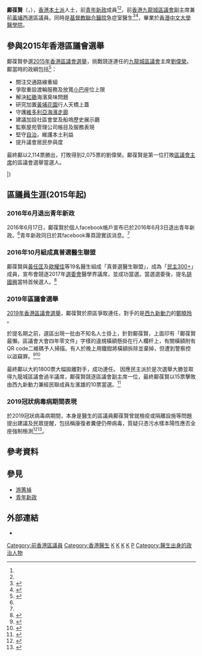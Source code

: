 {{Infobox_officeholder
| honorific-prefix = [[醫生|Dr.]]
| name = 鄺葆賢
|native_name= Kwong Po-yin
| honorific-suffix = [[醫生|醫生]]
| image name = FEBRUARY 17 2019 鄺葆賢.jpg
| image caption = 
| office = [[九龍城區議會|九龍城區議會]]副主席
| term_start = 2020年1月9日
| term_end = 2021年7月7日
| chairman = [[蕭亮聲|蕭亮聲]]
| predecessor = [[左匯雄|左匯雄]]
| successor =   [[何顯明|何顯明]]
| office1 = [[九龍城區議會|九龍城區議會]]議員
| term_start1 = 2016年1月1日
| term_end1 = 2021年7月7日
| predecessor1 = [[劉偉榮|劉偉榮]]
| successor1 = (懸空)
| constituency1 = [[黃埔西|黃埔西]]
| date of birth = {{bda|1986|5|29}}
| place of birth = {{HKG-1959}} 
| nationality = {{CHN-HKG}}
| occupation = 醫生
| party = 獨立<small>（2016年－）</small><br/> {{YOU}}<small>（2015年－2016年）</small><ref name="fb鄺退出">{{cite web |author=Kwong Po Yin (鄺葆賢) |title=【退出】 |url=https://www.facebook.com/apokwong/posts/10154326360403307 |publisher=Facebook |date=2016-06-17 |accessdate= |language= |archive-date=2017-03-29 |archive-url=https://web.archive.org/web/20170329060223/https://www.facebook.com/apokwong/posts/10154326360403307 |dead-url=no }}</ref><ref name="fb青政帖">{{cite web |author=青年新政 - Youngspiration |title=九龍城區議員(黃埔西)鄺葆賢醫生已於本月三日退出青年新政...... |url=https://www.facebook.com/youngspiration/posts/1023175327774102 |publisher=Facebook |date=2016-06-17 |accessdate= |language= |archive-date=2020-12-10 |archive-url=https://web.archive.org/web/20201210120446/https://www.facebook.com/youngspiration/posts/1023175327774102/ |dead-url=no }}</ref>
| religion = 
| educate = 
:* [[中華基督教會銘賢書院|中華基督教會銘賢書院]]<ref>{{cite web |url=https://www.edb.gov.hk/attachment/tc/public-admin/related-bodies-schemes/edu-schemes-fund/cyc/merit_award/purple_badge_0405.pdf |title=公益少年團團員獎勵計劃（2004-2005 年度） 高級章（紫章／粉紫章） |last= |first= |date=2005 |website= |publisher=香港教育局 |access-date=2019-09-14 |quote= |archive-date=2019-10-20 |archive-url=https://web.archive.org/web/20191020020150/https://www.edb.gov.hk/attachment/tc/public-admin/related-bodies-schemes/edu-schemes-fund/cyc/merit_award/purple_badge_0405.pdf |dead-url=no }}</ref>
:* [[香港中文大學|香港中文大學]][[內外全科醫學士|內外全科醫學士]]
}}
'''鄺葆賢'''（{{lang-en|Kwong Po-yin}}，{{bd|1986年|5月29日|catIdx=Kwong鄺}}），[[香港|香港]][[本土派_(香港)|本土派]]人士，前[[青年新政|青年新政]]成員<ref name="fb鄺退出"/><ref name="fb青政帖"/>，前[[香港|香港]][[九龍城區議會|九龍城區議會]]副主席兼前[[黃埔西|黃埔西]]選區議員。同時是[[基督教聯合醫院|基督教聯合醫院]]急症室醫生<ref>{{Cite news |url=http://news.rthk.hk/rthk/ch/component/k2/1225767-20151125.htm |title=當選黃埔西區議員鄺葆賢期望多做公民參與活動 |date=2015-11-25 |work=香港電台 |accessdate=2017-06-13 |archive-date=2018-06-30 |archive-url=https://web.archive.org/web/20180630024938/http://news.rthk.hk/rthk/ch/component/k2/1225767-20151125.htm |dead-url=no }}</ref><ref>{{Cite news |url=http://hk.apple.nextmedia.com/news/art/20160618/19659263 |title=鄺葆賢退出青年新政 |date=2016-06-18 |work=蘋果日報 |accessdate=2017-06-13 |archive-date=2017-09-29 |archive-url=https://web.archive.org/web/20170929013509/http://hk.apple.nextmedia.com/news/art/20160618/19659263 |dead-url=no }}</ref>，畢業於[[香港中文大學醫學院|香港中文大學醫學院]]。

== 參與2015年香港區議會選舉 ==
鄺葆賢參選[[2015年香港區議會選舉|2015年香港區議會選舉]]，挑戰競逐連任的[[九龍城區議會|九龍城區議會]]主席[[劉偉榮|劉偉榮]]。鄺當時的政綱包括<ref>{{cite news|author=|title=區議會選舉 2015 - 鄺葆賢|url=http://hk.apple.nextmedia.com/dc2015/candidate/G19/%E9%84%BA%E8%91%86%E8%B3%A2|newspaper=蘋果日報|others=|publisher=|date=2015|accessdate=|language=|archive-date=2017-08-06|archive-url=https://web.archive.org/web/20170806082653/http://hk.apple.nextmedia.com/dc2015/candidate/G19/%E9%84%BA%E8%91%86%E8%B3%A2|dead-url=no}}</ref>：

*關注交通路線重組
* 爭取重設渡輪服務及放寬[[香港小型巴士|小巴]]座位上限
* 解決[[紅磡|紅磡]]海濱臭味問題
* 研究加置[[黃埔花園|黃埔花園]]行人天橋上蓋
* 守護[[維多利亞港|維多利亞海濱走廊]]
* 建議加設社區會堂及船塢歷史展示廳
* 監察屋苑管理公司帳目及服務表現
* 堅守[[自治|自治]]，維護本土利益
* 提升議會居民參與度

最終鄺以2,114票勝出，打敗得到2,075票的劉偉榮。鄺葆賢是第一位打敗[[區議會主席|區議會主席]]的區議會選舉當選人。

{{VoteData2}}
{{VoteCity
|數目=2
|選區=[[黃埔西|黃埔西]]
|編號=1
|政黨=[[青年新政|青年新政]]
|候選人=鄺葆賢
|票數=2114 (50.47%)
|當選=yes
}}
{{VoteCan
|編號=2
|政黨=[[西九新動力|西九新動力]]
|候選人=[[劉偉榮|劉偉榮]]
|票數=2075 (49.53%)
}}
|}

== 區議員生涯(2015年起) ==

=== 2016年6月退出青年新政 ===
2016年6月17日，鄺葆賢於個人facebook帳戶宣布已於2016年6月3日退出青年新政。<ref name="fb鄺退出"/>青年新政同日於其facebook專頁證實該消息。<ref name="fb青政帖"/>

=== 2016年10月組成真普選醫生聯盟 ===
鄺葆賢與[[黃任匡|黃任匡]]及[[歐耀佳|歐耀佳]]等19名醫生組成「真普選醫生聯盟」，成為「[[民主300+|民主300+]]」成員，宣布會競逐2017年[[選舉委員會_(香港)|選委會]]醫學界議席，並成功當選。當選選委後，提名[[胡國興|胡國興]]當特首候選人。<ref>{{Cite web |url=https://hk.news.appledaily.com/local/realtime/article/20170228/56364115 |title=《蘋果日報》胡國興179張名單全面睇 |accessdate=2018-01-14 |archive-date=2018-01-14 |archive-url=https://web.archive.org/web/20180114073648/https://hk.news.appledaily.com/local/realtime/article/20170228/56364115 |dead-url=no }}</ref>

===2019年區議會選舉===
[[2019年香港區議會選舉|2019年香港區議會選舉]]，鄺葆賢於原區爭取連任，對手的是[[西九新動力|西九新動力]]的[[鄭曉玲|鄭曉玲]] 。

於提名期之前，選區出現一批由不知名人士掛上，針對鄺葆賢，上面印有「鄺葆賢最懶，區議會大會四年零文件」字樣的違規橫額懸掛在行人欄杆上，有關橫額附有QR code二維碼予人掃描。有人於晚上用鐵鉗將橫額拆除並棄掉，但遭到警察控以盜竊罪。<ref>{{Cite web|title=【抗暴之戰】仗義拆除抹黑鄺葆賢橫額 維修員被控盜竊今判守行為|url=https://hk.news.appledaily.com/local/realtime/article/20200113/60479058|accessdate=2020-01-14|work=Apple Daily 蘋果日報|archive-date=2020-01-14|archive-url=https://web.archive.org/web/20200114095440/https://hk.news.appledaily.com/local/realtime/article/20200113/60479058|dead-url=no}}</ref><ref>{{Cite web|title=涉拆除針對區議員鄺葆賢橫額 22歲青年被控盜竊准保釋 (12:35) - 20190909 - 港聞|url=https://news.mingpao.com/ins/%e6%b8%af%e8%81%9e/article/20190909/s00001/1568002259215/%e6%b6%89%e6%8b%86%e9%99%a4%e9%87%9d%e5%b0%8d%e5%8d%80%e8%ad%b0%e5%93%a1%e9%84%ba%e8%91%86%e8%b3%a2%e6%a9%ab%e9%a1%8d-22%e6%ad%b2%e9%9d%92%e5%b9%b4%e8%a2%ab%e6%8e%a7%e7%9b%9c%e7%ab%8a%e5%87%86%e4%bf%9d%e9%87%8b|accessdate=2020-01-14|work=明報新聞網 - 即時新聞 instant news|language=zh-hant|archive-date=2020-09-01|archive-url=https://web.archive.org/web/20200901085826/https://news.mingpao.com/ins/%e6%b8%af%e8%81%9e/article/20190909/s00001/1568002259215/%e6%b6%89%e6%8b%86%e9%99%a4%e9%87%9d%e5%b0%8d%e5%8d%80%e8%ad%b0%e5%93%a1%e9%84%ba%e8%91%86%e8%b3%a2%e6%a9%ab%e9%a1%8d-22%e6%ad%b2%e9%9d%92%e5%b9%b4%e8%a2%ab%e6%8e%a7%e7%9b%9c%e7%ab%8a%e5%87%86%e4%bf%9d%e9%87%8b|dead-url=no}}</ref>

最終鄺以大約1800票大幅拋離對手，成功連任。
{{Election box begin |名稱=[[2019年香港區議會選舉結果|2019年九龍城區議會黃埔西選區]]}}
{{Election box candidate with party link
  |政黨      = 西九新動力
  |編號      = ① 
  |候選人    = [[鄭曉玲|鄭曉玲]]	
  |票數      = 2,910
  |百分比    = 38.16
  |增減      = 不適用
  |當選      =
}}
{{Election box candidate with party link
  |政黨      = 無黨派
  |編號      = ②
  |候選人    = '''[[鄺葆賢|鄺葆賢]]'''
  |票數      = '''4,715'''
  |百分比    = '''61.84'''
  |增減      = +11.37
  |當選      = 是
}}
{{Election box majority
  |票數      = 1,805
  |百分比    = 23.68
  |增減      = 不適用
}}
{{Election box end}}
因應民主派於是次選舉大勝並取得九龍城區議會過半議席，鄺葆賢競逐區議會副主席一位，最終鄺葆賢以15票擊敗由西九新動力兼經民聯成員左滙雄的10票當選。<ref>{{Cite web|title=九龍城區議會換屆後首次會議 蕭亮聲鄺葆賢奪正副主席（有片）｜852郵報|url=https://www.post852.com/294734/%e4%b9%9d%e9%be%8d%e5%9f%8e%e5%8d%80%e8%ad%b0%e6%9c%83%e6%8f%9b%e5%b1%86%e5%be%8c%e9%a6%96%e6%ac%a1%e6%9c%83%e8%ad%b0%e3%80%80%e8%95%ad%e4%ba%ae%e8%81%b2%e9%84%ba%e8%91%86%e8%b3%a2%e5%a5%aa%e6%ad%a3/|accessdate=2020-01-14|date=2020-01-09|last=Https://Www.post852.com|first=852郵報|work=852郵報|language=zh-HK|archive-date=2020-01-14|archive-url=https://web.archive.org/web/20200114095455/https://www.post852.com/294734/%e4%b9%9d%e9%be%8d%e5%9f%8e%e5%8d%80%e8%ad%b0%e6%9c%83%e6%8f%9b%e5%b1%86%e5%be%8c%e9%a6%96%e6%ac%a1%e6%9c%83%e8%ad%b0%e3%80%80%e8%95%ad%e4%ba%ae%e8%81%b2%e9%84%ba%e8%91%86%e8%b3%a2%e5%a5%aa%e6%ad%a3/|dead-url=no}}</ref>
===2019冠狀病毒病期間表現===
於2019冠狀病毒病期間，本身是醫生的區議員鄺葆賢曾就檢疫或隔離設施等問題提出建議及民眾提醒，包括稱康復者糞便仍帶病毒，質疑只憑污水樣本陽性應否全座強制檢測<ref>{{Cite web|title=新冠肺炎｜區議員引研究稱康復者糞便仍帶病毒 質疑只憑污水樣本陽性應否全座強制檢測 (18:10) - 20210203 - 港聞|url=https://news.mingpao.com/ins/%e6%b8%af%e8%81%9e/article/20210203/s00001/1612343919055/%e6%96%b0%e5%86%a0%e8%82%ba%e7%82%8e-%e5%8d%80%e8%ad%b0%e5%93%a1%e5%bc%95%e7%a0%94%e7%a9%b6%e7%a8%b1%e5%ba%b7%e5%be%a9%e8%80%85%e7%b3%9e%e4%be%bf%e4%bb%8d%e5%b8%b6%e7%97%85%e6%af%92-%e8%b3%aa%e7%96%91%e5%8f%aa%e6%86%91%e6%b1%a1%e6%b0%b4%e6%a8%a3%e6%9c%ac%e9%99%bd%e6%80%a7%e6%87%89%e5%90%a6%e5%85%a8%e5%ba%a7%e5%bc%b7%e5%88%b6%e6%aa%a2%e6%b8%ac|accessdate=2021-04-19|work=明報新聞網 - 即時新聞 instant news|language=zh-hant|archive-date=2021-04-19|archive-url=https://web.archive.org/web/20210419233313/https://news.mingpao.com/ins/%E6%B8%AF%E8%81%9E/article/20210203/s00001/1612343919055/%E6%96%B0%E5%86%A0%E8%82%BA%E7%82%8E-%E5%8D%80%E8%AD%B0%E5%93%A1%E5%BC%95%E7%A0%94%E7%A9%B6%E7%A8%B1%E5%BA%B7%E5%BE%A9%E8%80%85%E7%B3%9E%E4%BE%BF%E4%BB%8D%E5%B8%B6%E7%97%85%E6%AF%92-%E8%B3%AA%E7%96%91%E5%8F%AA%E6%86%91%E6%B1%A1%E6%B0%B4%E6%A8%A3%E6%9C%AC%E9%99%BD%E6%80%A7%E6%87%89%E5%90%A6%E5%85%A8%E5%BA%A7%E5%BC%B7%E5%88%B6%E6%AA%A2%E6%B8%AC|dead-url=no}}</ref><ref>{{Cite web|title=黃埔兩座須強檢 區議員：陽性污水或來自康復住戶 - 20210204 - 要聞|url=https://news.mingpao.com/pns/%e8%a6%81%e8%81%9e/article/20210204/s00001/1612377348476/%e9%bb%83%e5%9f%94%e5%85%a9%e5%ba%a7%e9%a0%88%e5%bc%b7%e6%aa%a2-%e5%8d%80%e8%ad%b0%e5%93%a1-%e9%99%bd%e6%80%a7%e6%b1%a1%e6%b0%b4%e6%88%96%e4%be%86%e8%87%aa%e5%ba%b7%e5%be%a9%e4%bd%8f%e6%88%b6|accessdate=2021-04-19|work=明報新聞網 - 每日明報 daily news|language=zh-hant|archive-date=2021-04-21|archive-url=https://web.archive.org/web/20210421201704/https://news.mingpao.com/pns/%e8%a6%81%e8%81%9e/article/20210204/s00001/1612377348476/%e9%bb%83%e5%9f%94%e5%85%a9%e5%ba%a7%e9%a0%88%e5%bc%b7%e6%aa%a2-%e5%8d%80%e8%ad%b0%e5%93%a1-%e9%99%bd%e6%80%a7%e6%b1%a1%e6%b0%b4%e6%88%96%e4%be%86%e8%87%aa%e5%ba%b7%e5%be%a9%e4%bd%8f%e6%88%b6|dead-url=no}}</ref>。

== 參考資料 ==
{{reflist}}

==參見==
*[[游蕙禎|游蕙禎]]
*[[青年新政|青年新政]]

==外部連結==
* {{facebook|apokwong}}

{{reflist}} 
{{s-start}}
{{s-par}}
{{s-before|[[劉偉榮|劉偉榮]]}}
{{s-title|[[九龍城區議會|九龍城區議會]][[黃埔西|黃埔西]]選區議員|2016年－2021年7月8日}}
{{s-after|懸空}}
{{s-before|[[左匯雄|左匯雄]]}}
{{s-title|[[九龍城區議會|九龍城區議會]]副主席|2020年－2021年7月8日}}
{{s-after|[[何顯明|何顯明]]}}
{{end}}

{{雨傘革命}}
{{Portal bar|香港|政治|政黨|人物}}

[[Category:前香港區議員|Category:前香港區議員]]
[[Category:香港醫生|Category:香港醫生]]
[[Category:香港本土派人士|K]]
[[Category:雨傘革命人物|K]]
[[Category:青年新政前成員|K]]
[[Category:香港中文大學校友|K]]
[[Category:鄺姓|P]]
[[Category:醫生出身的政治人物|Category:醫生出身的政治人物]]